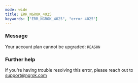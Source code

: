 ```yaml
---
mode: wide
title: ERR_NGROK_4025
keywords: ["ERR_NGROK_4025", "error 4025"]
---
```


### Message

Your account plan cannot be upgraded: `REASON`

### Further help

If you're having trouble resolving this error, please reach out to [support@ngrok.com](mailto:support@ngrok.com?subject=Help%20with%20ERR_NGROK_4025)
